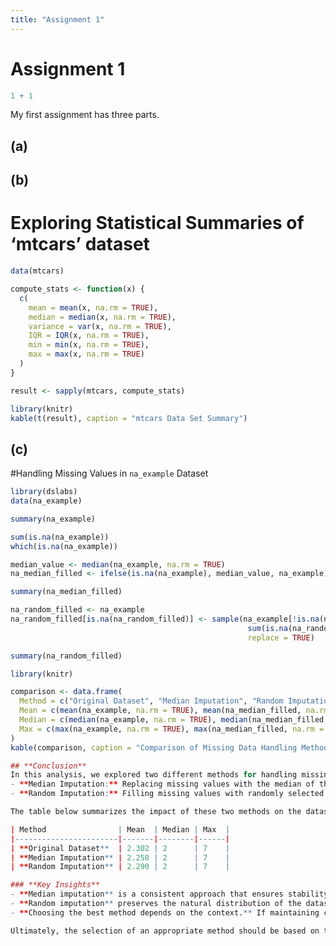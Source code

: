 ```yaml
---
title: "Assignment 1"
---
```


# Assignment 1

```r
1 + 1
```

My first assignment has three parts.

## (a)

## (b)  

# Exploring Statistical Summaries of ‘mtcars’ dataset

```r
data(mtcars)

compute_stats <- function(x) {
  c(
    mean = mean(x, na.rm = TRUE),
    median = median(x, na.rm = TRUE),
    variance = var(x, na.rm = TRUE),
    IQR = IQR(x, na.rm = TRUE),
    min = min(x, na.rm = TRUE),
    max = max(x, na.rm = TRUE)
  )
}

result <- sapply(mtcars, compute_stats)

library(knitr)
kable(t(result), caption = "mtcars Data Set Summary")
```

## (c) 

#Handling Missing Values in `na_example` Dataset


```r

library(dslabs)  
data(na_example)  

summary(na_example)  

sum(is.na(na_example))  
which(is.na(na_example))  

median_value <- median(na_example, na.rm = TRUE)
na_median_filled <- ifelse(is.na(na_example), median_value, na_example)

summary(na_median_filled)

na_random_filled <- na_example
na_random_filled[is.na(na_random_filled)] <- sample(na_example[!is.na(na_example)], 
                                                     sum(is.na(na_random_filled)), 
                                                     replace = TRUE)

summary(na_random_filled)

library(knitr)

comparison <- data.frame(
  Method = c("Original Dataset", "Median Imputation", "Random Imputation"),
  Mean = c(mean(na_example, na.rm = TRUE), mean(na_median_filled, na.rm = TRUE), mean(na_random_filled, na.rm = TRUE)),
  Median = c(median(na_example, na.rm = TRUE), median(na_median_filled, na.rm = TRUE), median(na_random_filled, na.rm = TRUE)),
  Max = c(max(na_example, na.rm = TRUE), max(na_median_filled, na.rm = TRUE), max(na_random_filled, na.rm = TRUE))
)
kable(comparison, caption = "Comparison of Missing Data Handling Methods")

## **Conclusion**
In this analysis, we explored two different methods for handling missing values in the `na_example` dataset:  
- **Median Imputation:** Replacing missing values with the median of the dataset.  
- **Random Imputation:** Filling missing values with randomly selected non-missing values from the dataset.  

The table below summarizes the impact of these two methods on the dataset:

| Method                | Mean  | Median | Max  |
|-----------------------|-------|--------|------|
| **Original Dataset**  | 2.302 | 2      | 7    |
| **Median Imputation** | 2.258 | 2      | 7    |
| **Random Imputation** | 2.290 | 2      | 7    |

### **Key Insights**
- **Median imputation** is a consistent approach that ensures stability in the dataset. However, it reduces variability because all missing values are replaced with the same number.  
- **Random imputation** preserves the natural distribution of the dataset by introducing variation, but it also adds randomness, which may not always be desirable.  
- **Choosing the best method depends on the context.** If maintaining consistency is more important, median imputation is a better choice. If preserving the original distribution is a priority, random imputation is preferable.  

Ultimately, the selection of an appropriate method should be based on the dataset's characteristics and the goals of the analysis.

```



